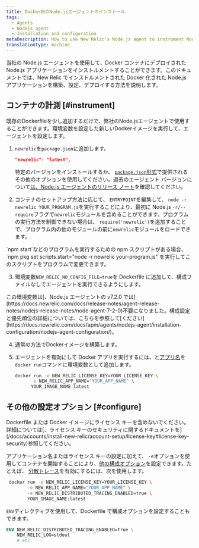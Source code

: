 ```yaml
---
title: Docker用のNode.jsエージェントのインストール
tags:
  - Agents
  - Nodejs agent
  - Installation and configuration
metaDescription: How to use New Relic's Node.js agent to instrument Node.js applications deployed in Docker containers.
translationType: machine
---
```


当社の Node.js エージェントを使用して、Docker コンテナにデプロイされた Node.js アプリケーションをインストルメントすることができます。このドキュメントでは、New Relic でインストルメントされた Docker 化された Node.js アプリケーションを構築、設定、デプロイする方法を説明します。

## コンテナの計測 [#instrument]

既存のDockerfileを少し追加するだけで、弊社のNode.jsエージェントで使用することができます。環境変数を設定した新しいDockerイメージを実行して、エージェントを設定します。

1. `newrelic`を`package.json`に追加します。

   ```json
   "newrelic": "latest",
   ```

   特定のバージョンをインストールするか、 [`package.json`形式](https://docs.npmjs.com/files/package.json#dependencies)で提供されるその他のオプションを使用してください。過去のエージェント バージョンについて[は、Node.js エージェントのリリース ノート](/docs/release-notes/agent-release-notes/nodejs-release-notes)を確認してください。

2. コンテナのセットアップ方法に応じて、 `ENTRYPOINT`を編集して、 `node -r newrelic YOUR_PROGRAM.js`を実行することにより、最初に Node.js `-r/--require`フラグで`newrelic`モジュールを含めることができます。プログラムの実行方法を制御できない場合は、 `require('newrelic')`を追加することで、プログラム内の他のモジュールの前に`newrelic`モジュールをロードできます。

<Callout variant="tip">
  `npm start`などのプログラムを実行するための npm スクリプトがある場合、 `npm pkg set scripts.start="node -r newrelic your-program.js"`を実行してこのスクリプトをプログラムで変更できます。
</Callout>

3. 環境変数`NEW_RELIC_NO_CONFIG_FILE=true`を Dockerfile に追加して、構成ファイルなしでエージェントを実行できるようにします。

<Callout variant="important">
  この環境変数は[、Node.js エージェントの v7.2.0 では](https://docs.newrelic.com/docs/release-notes/agent-release-notes/nodejs-release-notes/node-agent-7-2-0)不要になりました。構成設定と優先順位の詳細については、こちらを参照して[ください](https://docs.newrelic.com/docs/apm/agents/nodejs-agent/installation-configuration/nodejs-agent-configuration/)。
</Callout>

4. 通常の方法でDockerイメージを構築します。

5. エージェントを有効にして Docker アプリを実行するには、<InlinePopover type="licenseKey" />と[アプリ名](/docs/agents/manage-apm-agents/app-naming/name-your-application)を`docker run`コマンドに環境変数として追加します。

   ```bash
   docker run -e NEW_RELIC_LICENSE_KEY=YOUR_LICENSE_KEY \
         -e NEW_RELIC_APP_NAME="YOUR_APP_NAME" \
         YOUR_IMAGE_NAME:latest
   ```

<InstallFeedback/>

## その他の設定オプション [#configure]

<Callout variant="caution">
  Dockerfile または Docker イメージにライセンス キーを含めないでください。詳細については[、ライセンス キーのセキュリティに関するドキュメントを](/docs/accounts/install-new-relic/account-setup/license-key#license-key-security)参照してください。
</Callout>

アプリケーション名またはライセンス キーの設定に加えて、 `-e`オプションを使用してコンテナを開始することにより、[他の構成オプション](/docs/agents/nodejs-agent/installation-configuration/nodejs-agent-configuration)を設定できます。たとえば、 [分散トレース](/docs/understand-dependencies/distributed-tracing/get-started/introduction-distributed-tracing)を有効にするには、次を使用します。

```bash
 docker run -e NEW_RELIC_LICENSE_KEY=YOUR_LICENSE_KEY \
        -e NEW_RELIC_APP_NAME="YOUR_APP_NAME" \
        -e NEW_RELIC_DISTRIBUTED_TRACING_ENABLED=true \
        YOUR_IMAGE_NAME:latest
```

`ENV`ディレクティブを使用して、Dockerfile で構成オプションを設定することもできます。

```dockerfile
ENV NEW_RELIC_DISTRIBUTED_TRACING_ENABLED=true \
    NEW_RELIC_LOG=stdout
    # etc.
```